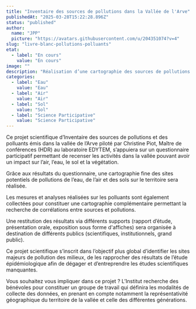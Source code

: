 ```yaml
---
title: "Inventaire des sources de pollutions dans la Vallée de l'Arve"
publishedAt: "2025-03-28T15:22:28.896Z"
status: "published"
author:
  name: "JPP"
  picture: "https://avatars.githubusercontent.com/u/204351074?v=4"
slug: "livre-blanc-pollutions-polluants"
etat:
  - label: "En cours"
    value: "En cours"
image: ""
description: "Réalisation d’une cartographie des sources de pollutions et des polluants de l’air, de l’eau et du sol sur le territoire. \nLes habitants sont acteurs de la collecte et de la remontée des données. Des ateliers de sciences participatives ont pour objectif de porter à la connaissance des habitants les méthodes et protocoles scientifiques déployés."
categories:
  - label: "Eau"
    value: "Eau"
  - label: "Air"
    value: "Air"
  - label: "Sol"
    value: "Sol"
  - label: "Science Participative"
    value: "Science Participative"
---
```


Ce projet scientifique d’Inventaire des sources de pollutions et des polluants émis dans la vallée de l’Arve piloté par Christine Piot, Maître de conférences (HDR) au laboratoire EDYTEM, s’appuiera sur un questionnaire participatif permettant de recenser les activités dans la vallée pouvant avoir un impact sur l’air, l’eau, le sol et la végétation.

Grâce aux résultats du questionnaire, une cartographie fine des sites potentiels de pollutions de l’eau, de l’air et des sols sur le territoire sera réalisée.

Les mesures et analyses réalisées sur les polluants sont également collectées pour constituer une cartographie complémentaire permettant la recherche de corrélations entre sources et pollutions.

Une restitution des résultats via différents supports (rapport d’étude, présentation orale, exposition sous forme d'affiches) sera organisée à destination de différents publics (scientifiques, institutionnels, grand public).

Ce projet scientifique s’inscrit dans l’objectif plus global d’identifier les sites majeurs de pollution des milieux, de les rapprocher des résultats de l’étude épidémiologique afin de dégager et d’entreprendre les études scientifiques manquantes.

Vous souhaitez vous impliquer dans ce projet ? L’Institut recherche des bénévoles pour constituer un groupe de travail qui définira les modalités de collecte des données, en prenant en compte notamment la représentativité géographique du territoire de la vallée et celle des différentes générations.